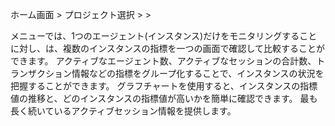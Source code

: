 ホーム画面 > プロジェクト選択 > <Cmdname sid="side_dashboard" className="uitext" /> > <Cmdname sid="side_multiInstance" className="uitext" />

<Link to="instance-monitoring"><Cmdname sid="side_dbMonitoring" className="uitext" /></Link>メニューでは、1つのエージェント(インスタンス)だけをモニタリングすることに対し、<Cmdname sid="side_multiInstance" className="uitext" />は、複数のインスタンスの指標を一つの画面で確認して比較することができます。 アクティブなエージェント数、アクティブなセッションの合計数、トランザクション情報などの指標をグループ化することで、インスタンスの状況を把握することができます。 グラフチャートを使用すると、インスタンスの指標値の推移と、どのインスタンスの指標値が高いかを簡単に確認できます。 最も長く続いているアクティブセッション情報を提供します。
